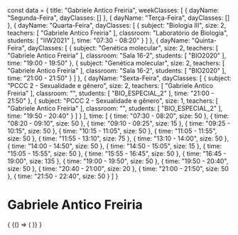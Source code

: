 const data = {
  title: "Gabriele Antico Freiria",
  weekClasses: [
    {
      dayName: "Segunda-Feira",
      dayClasses: []
    },
    {
      dayName: "Terça-Feira",
      dayClasses: []
    },
    {
      dayName: "Quarta-Feira",
      dayClasses: [
        {
          subject: "Biologia III",
          size: 2,
          teachers: [
            "Gabriele Antico Freiria"
          ],
          classroom: "Laboratório de Biologia",
          students: [
            "IIW2021"
          ],
          time: "07:30 - 08:20"
        }
      ]
    },
    {
      dayName: "Quinta-Feira",
      dayClasses: [
        {
          subject: "Genética molecular",
          size: 2,
          teachers: [
            "Gabriele Antico Freiria"
          ],
          classroom: "Sala 16-2",
          students: [
            "BIO2020"
          ],
          time: "19:00 - 19:50"
        },
        {
          subject: "Genética molecular",
          size: 2,
          teachers: [
            "Gabriele Antico Freiria"
          ],
          classroom: "Sala 16-2",
          students: [
            "BIO2020"
          ],
          time: "21:00 - 21:50"
        }
      ]
    },
    {
      dayName: "Sexta-Feira",
      dayClasses: [
        {
          subject: "PCCC 2 - Sexualidade e gênero",
          size: 2,
          teachers: [
            "Gabriele Antico Freiria"
          ],
          classroom: "",
          students: [
            "BIO_ESPECIAL_2"
          ],
          time: "21:00 - 21:50"
        },
        {
          subject: "PCCC 2 - Sexualidade e gênero",
          size: 1,
          teachers: [
            "Gabriele Antico Freiria"
          ],
          classroom: "",
          students: [
            "BIO_ESPECIAL_2"
          ],
          time: "19:50 - 20:40"
        }
      ]
    }
  ],
  time: [
    {
      time: "07:30 - 08:20",
      size: 50
    },
    {
      time: "08:20 - 09:10",
      size: 50
    },
    {
      time: "09:10 - 09:25",
      size: 15
    },
    {
      time: "09:25 - 10:15",
      size: 50
    },
    {
      time: "10:15 - 11:05",
      size: 50
    },
    {
      time: "11:05 - 11:55",
      size: 50
    },
    {
      time: "11:55 - 13:10",
      size: 75
    },
    {
      time: "13:10 - 14:00",
      size: 50
    },
    {
      time: "14:00 - 14:50",
      size: 50
    },
    {
      time: "14:50 - 15:05",
      size: 15
    },
    {
      time: "15:05 - 15:55",
      size: 50
    },
    {
      time: "15:55 - 16:45",
      size: 50
    },
    {
      time: "16:45 - 19:00",
      size: 135
    },
    {
      time: "19:00 - 19:50",
      size: 50
    },
    {
      time: "19:50 - 20:40",
      size: 50
    },
    {
      time: "20:40 - 21:00",
      size: 20
    },
    {
      time: "21:00 - 21:50",
      size: 50
    },
    {
      time: "21:50 - 22:40",
      size: 50
    }
  ]
}

# Gabriele Antico Freiria

<div>
  {
    <BrowserOnly>
      {() => (
        <Grid
          title={data.title}
          weekClasses={data.weekClasses}
          time={data.time}
        />
      )}
    </BrowserOnly>
  }
</div>
